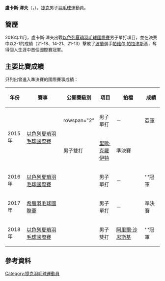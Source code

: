 {{noteTA|G1=Badminton}}
{{Infobox 羽球選手
| playername              = 盧卡斯·澤夫<br />{{lang|cs|Lukas Zevl}}
| image                   = 
| size                    = 
| caption                 = 
| birth_name              = 
| date_of_birth           = {{birth_date_and_age|1991|10|25}}
| place_of_birth          = 
| residence               =
| height                  = 
| weight                  = 
| handedness              = 
| country                 = {{CZE}}
| years_intldebut         =
| years_started            = 
| coach                   = 
| event                   = 男子單打
| highest_ranking         = 第221位（男單）
| date_of_highest_ranking = 2013年9月5日<ref name="ranking">[http://bwfcontent.tournamentsoftware.com/ranking/player.aspx?id=12585&player=108701 BWF World Ranking - Ranking of Lukas ZEVL (44932)]{{en}}</ref>
| current_ranking         = 第321位（男單）
| date_of_current_ranking = 2016年12月29日<ref>[http://bwfcontent.tournamentsoftware.com/ranking/category.aspx?id=12585&category=472 BWF World Ranking - BWF世界排名榜 (12/29/2016) - Men's singles]{{en}}</ref>
| played                  = 52勝–62負（男單）<br/>2勝–4負（男雙）<br/>3勝–7負（混雙）
| titles                  = 
| bwf_profile             = 06C406F0-E9A0-48ED-95F3-197306270DBA
| bwf_id                  = 44932
| updated                 = 2016年12月29日
}}
{{MedalTableTop}}
{{MedalSport | 男子[[羽毛球|羽毛球]]}}
{{MedalCountry | {{CZE}}}}
{{MedalBottom}}
'''盧卡斯·澤夫'''（{{lang-cs|'''Lukas Zevl'''}}，{{bd|1991年|10月25日}}），[[捷克|捷克]]男子[[羽毛球|羽毛球]]運動員。

==簡歷==
2016年11月，盧卡斯·澤夫出戰[[2016年以色列夏瑣羽毛球國際賽|以色列夏瑣羽毛球國際賽]]男子單打項目，並在決賽中以2-1的成績（21-18、14-21、21-13）擊敗了[[波蘭|波蘭]]選手[[帕维尔·帕拉津斯基|帕维尔·帕拉津斯基]]，奪得個人生涯中首個國際賽冠軍。

==主要比賽成績==
只列出曾進入準決賽的國際賽事成績：
{| class=wikitable style="text-align:center; font-size:small;" 
!width="50"|年份
!width="180"|賽事
!width="80"|公開賽級別
!width="60"|項目
!width="130"|拍檔
!width="50"|成績
|-
!rowspan="2"|2015年
|rowspan="2"|[[2015年以色列夏瑣羽毛球國際賽|以色列夏瑣羽毛球國際賽]]
|rowspan="2" {{BWFFS}}
|男子單打
|－
|bgcolor="silver"|亞軍
|-
|男子雙打
|{{flagicon|ISR}} [[里歐·克羅伊特|里歐·克羅伊特]]
|bgcolor="#b8860b"|準決賽
|-
!rowspan="1"|2016年
|[[2016年以色列夏瑣羽毛球國際賽|以色列夏瑣羽毛球國際賽]]
|{{BWFFS}}
|男子單打
|－
|bgcolor="gold"|'''冠軍
|-
!rowspan="1"|2017年
|[[2017年希臘羽毛球國際賽|希臘羽毛球國際賽]]
|{{BWFFS}}
|男子單打
|－
|bgcolor="#b8860b"|準決賽
|-
!rowspan="1"|2018年
|[[2018年以色列夏瑣羽毛球國際賽|以色列夏瑣羽毛球國際賽]]
|{{BWFFS}}
|男子雙打
|{{flagicon|ISR}} [[阿里爾·沙恩斯基|阿里爾·沙恩斯基]]
|bgcolor="gold"|'''冠軍
|}
{{BWF賽事級別索引}}

== 參考資料 ==
{{Reflist}}

{{DEFAULTSORT:Zevl, Lukas}}
[[Category:捷克羽毛球運動員|Category:捷克羽毛球運動員]]
